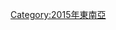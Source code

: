 {{year in country category|2|0|1|5|馬來西亞|亞洲||}}
{{Commons category|2015 in Malaysia}}

[[Category:2015年東南亞|Category:2015年東南亞]]
